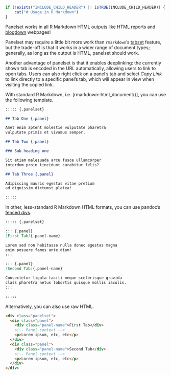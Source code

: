 ```r
if (!exists("INCLUDE_CHILD_HEADER") || isTRUE(INCLUDE_CHILD_HEADER)) {
	cat("# Usage in R Markdown")
}
```

Panelset works in all R Markdown HTML outputs
like HTML reports and [blogdown](https://bookdown.org/yihui/blogdown/) webpages!

Panelset may require a little bit more work than 
`rmarkdown`'s [tabset](https://bookdown.org/yihui/rmarkdown-cookbook/html-tabs.html) feature,
but the trade-off is that it works in a wider range of document types;
generally, as long as the output is HTML, panelset should work.

Another advantage of panelset is that it enables deeplinking:
the currently shown tab is encoded in the URL automatically,
allowing users to link to open tabs.
Users can also right click on a panel's tab
and select _Copy Link_ to link directly to a specific panel's tab,
which will appear in view when visiting the copied link.

With standard R Markdown, i.e. [rmarkdown::html_document()], 
you can use the following template.

```markdown
::::: {.panelset}

## Tab One {.panel}

Amet enim aptent molestie vulputate pharetra
vulputate primis et vivamus semper.

## Tab Two {.panel}

### Sub heading one

Sit etiam malesuada arcu fusce ullamcorper
interdum proin tincidunt curabitur felis?

## Tab Three {.panel}

Adipiscing mauris egestas vitae pretium 
ad dignissim dictumst platea!

:::::
```

In other, 
less-standard R Markdown HTML formats,
you can use pandoc's [fenced divs](https://pandoc.org/MANUAL.html#extension-fenced_divs).

````markdown
::::: {.panelset}

::: {.panel}
[First Tab]{.panel-name}

Lorem sed non habitasse nulla donec egestas magna
enim posuere fames ante diam!
:::

::: {.panel}
[Second Tab]{.panel-name}

Consectetur ligula taciti neque scelerisque gravida
class pharetra netus lobortis quisque mollis iaculis.
:::

:::::
````

Alternatively, you can also use raw HTML.

````html
<div class="panelset">
  <div class="panel">
    <div class="panel-name">First Tab</div>
    <!-- Panel content -->
    <p>Lorem ipsum, etc, etc</p>
  </div>
  <div class="panel">
    <div class="panel-name">Second Tab</div>
    <!-- Panel content -->
    <p>Lorem ipsum, etc, etc</p>
  </div>
</div>
````
